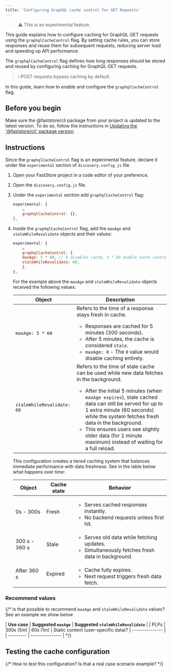 ```yaml
---
title: 'Configuring GraphQL cache control for GET Requests'
---
```


> ⚠ This is an experimental feature.

This guide explains how to configure caching for GraphQL GET requests using the `graphqlCacheControl` flag. By setting cache rules, you can store responses and reuse them for subsequent requests, reducing server load and speeding up API performance.

The `graphqlCacheControl` flag defines how long responses should be stored and reused by configuring caching for GraphQL GET requests.

> ℹ POST requests bypass caching by default.

In this guide, learn how to enable and configure the `graphqlCacheControl` flag.

## Before you begin

Make sure the @faststore/cli package from your project is updated to the latest version. To do so, follow the instructions in [Updating the '@faststore/cli' package version](https://developers.vtex.com/docs/guides/faststore/project-structure-updating-the-cli-package-version).

## Instructions

Since the `graphqlCacheControl` flag is an experimental feature, declare it under the `experimental` section of `discovery.config.js` file.

1. Open your FastStore project in a code editor of your preference.
2. Open the `discovery.config.js` file.
3. Under the `experimental` section add `graphqlCacheControl` flag:

    ```js discovery.config.js
    experimental: {
        …
        graphqlCacheControl: {},
    },
    ```

4. Inside the `graphqlCacheControl` flag, add the `maxAge` and `staleWhileRevalidate` objects and their values:

    ```js discovery.config.js
    experimental: {
        …
        graphqlCacheControl: {
        maxAge: 5 * 60, // 0 disables cache, 5 * 60 enable cache control maxAge 5 minutes
        staleWhileRevalidate: 60,
        },
    },
    ```

    For the example above the `maxAge` and `staleWhileRevalidate` objects received the following values:

    | Object    | Description     |
    | --------- | --------------- |
    | `maxAge: 5 * 60` | Refers to the time of a response stays fresh in cache. <ul><li>Responses are cached for 5 minutes (300 seconds).</li><li>After 5 minutes, the cache is considered `stale`.</li><li>`maxAge: 0` - The `0` value would disable caching entirely.</li></ul> |
    | `staleWhileRevalidate: 60` | Refers to the time of stale cache can be used while new data fetches in the background. <ul><li>After the initial 5 minutes (when `maxAge expires`), stale cached data can still be served for up to 1 extra minute (60 seconds) while the system fetches fresh data in the background.</li><li>This ensures users see slightly older data (for 1 minute maximum) instead of waiting for a full reload.</li></ul> |

    This configuration creates a tiered caching system that balances immediate performance with data freshness. See in the table below what happens over time:

    | **Object** | **Cache state** | **Behavior** |
    | ------ | ----------- | -------- |
    | 0s - 300s  | Fresh | <ul><li>Serves cached responses instantly.</li><li>No backend requests unless first hit.</li></ul> |
    | 300 s - 360 s  | Stale | <ul><li>Serves old data while fetching updates.</li><li>Simultaneously fetches fresh data in background.</li></ul> |
    | After 360 s  | Expired | <ul><li>Cache fully expires.</li><li>Next request triggers fresh data fetch.</li></ul> |

### Recommend values

{/* Is that possible to recommend `maxAge` and `staleWhileRevalidate` values? See an example we show below

| **Use case** | **Suggested `maxAge`** | **Suggested `staleWhileRevalidate`** |
| PLPs | 300s (5m) | 60s (1m)
| Static content (user-specific data)? | --------------- |
| --------- | --------------- | */}

## Testing the cache configuration

{/* How to test this configuration? Is that a real case scenario example? */}
